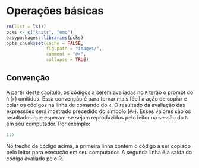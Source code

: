 # Operações básicas {#operbasic}

```r
rm(list = ls())
pcks <- c("knitr", "emo")
easypackages::libraries(pcks)
opts_chunk$set(cache = FALSE, 
               fig.path = "images/", 
               comment = "#>",
               collapse = TRUE)
```

## Convenção

A partir deste capítulo, os códigos a serem avaliadas no <code class="sourceCode bash"><span class="ex">R</span></code> terão o prompt do <code class="sourceCode bash"><span class="ex">R</span></code> (`>`) omitidos. Essa convenção é para tornar mais fácil a ação de copiar e colar os códigos na linha de comando do <code class="sourceCode bash"><span class="ex">R</span></code>. O resultado da avaliação das expressões será mostrado precedido do símbolo (`#>`). Esses valores são os resultados que esperam-se sejam reproduzidos pelo leitor na sessão do <code class="sourceCode bash"><span class="ex">R</span></code> em seu computador. Por exemplo:

```r
1:5
```

No trecho de código acima,  a primeira linha contém o código a ser copiado pelo leitor para execução em seu computador. A segunda linha é a saída do código avaliado pelo R.
